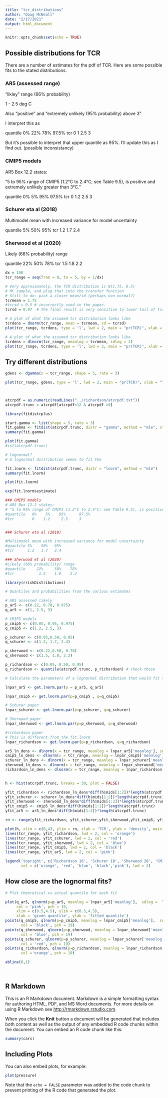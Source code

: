```yaml
---
title: "tcr_distributions"
author: "Doug McNeall"
date: "2/17/2021"
output: html_document
---
```


```r
knitr::opts_chunk$set(echo = TRUE)
```


## Possible distributions for TCR

There are a number of estimates for the pdf of TCR. Here are some possible fits to the stated distributions.


### AR5 (assessed range)

"likley" range (66% probability)

1 - 2.5 deg C

Also "positive" and "extremely unlikely  (95% probability) above 3"

I interpret this as

quantile   0%  22%     78%    97.5%
tcr        0    1      2.5     3

But it's possible to interpret that upper quantile as 95%. I'll update this as I find out. (possible inconsistancy)

### CMIP5 models
AR5 Box 12.2 states:

"5 to 95% range of CMIP5 (1.2°C to 2.4°C; see Table 9.5), is positive and extremely unlikely greater than 3°C."

quantile   0%    5%    95%      97.5%
tcr        0    1.2     2.5     3


### Schurer eta al (2018)

Multimodel mean with increased variance for model uncertainty

quantile 5%    50%   95%
tcr      1.2   1.7   2.4

### Sherwood et al (2020)

Likely (66% probability) range

quantile     22%     50%    78%
tcr           1.5    1.8    2.2




```r
dx = 100
tcr_range = seq(from = 0, to = 5, by = 1/dx)

```

```r
# Very approximately, the TCR distribution is N(1.75, 0.5)
# MC sample, and plug that into the transfer function
# Still to do: pick a closer mean/sd (perhaps non normal?)
tcrmean = 1.75
#tcrsd = 0.5 # incorrectly used in the paper.
tcrsd = 0.97  # The final result is very sensitive to lower tail of tcr distribution

# A plot of what the assumed tcr distribution looks like
tcrdens = dnorm(tcr_range, mean = tcrmean, sd = tcrsd)
plot(tcr_range, tcrdens, type = 'l', lwd = 2, main = "pr(TCR)", xlab = "TCR", ylab = "Probability density" )
```


```r
# A plot of what the assumed tcr distribution looks like
tcrdens = dlnorm(tcr_range, meanlog = tcrmean, sdlog = 2)
plot(tcr_range, tcrdens, type = 'l', lwd = 2, main = "pr(TCR)", xlab = "TCR", ylab = "Probability density" )


```





## Try different distributions

```r

gdens <- dgamma(x = tcr_range, shape = 5, rate = 3)

plot(tcr_range, gdens, type = 'l', lwd = 2, main = "pr(TCR)", xlab = "TCR", ylab = "Probability density" )




```



```r

atcrpdf = as.numeric(readLines("../richardson/atcrpdf.txt"))
atcrpdf.trunc = atcrpdf[atcrpdf<12 & atcrpdf >0]
```



```r

library(fitdistrplus)

start.gamma <- list(shape = 5, rate = 3)
fit.gamma <- fitdist(atcrpdf.trunc, distr = "gamma", method = "mle", start = start.gamma)
summary(fit.gamma)

```

```r

plot(fit.gamma)
#ist(atcrpdf.trunc)

```


```r
# lognormal?
# A lognormal distribution seems to fit the 

fit.lnorm <- fitdist(atcrpdf.trunc, distr = "lnorm", method = "mle")
summary(fit.lnorm)

plot(fit.lnorm)

exp(fit.lnorm$estimate)

```

```r
### CMIP5 models
# AR5 Box 12.2 states:
# "5 to 95% range of CMIP5 (1.2°C to 2.4°C; see Table 9.5), is positive and extremely unlikely greater than 3°C."
#quantile   0%    5%    95%      97.5%
#tcr        0    1.2     2.5     3


### Schurer eta al (2018)

#Multimodel mean with increased variance for model uncertainty
#quantile 5%    50%   95%
#tcr      1.2   1.7   2.4

### Sherwood et al (2020)
#Likely (66% probability) range
#quantile     22%     50%    78%
#tcr           1.5    1.8    2.2

library(rriskDistributions)

# Quantiles and probabilities from the various estimates

# AR5 assessed likely
p_ar5 <- c(0.22, 0.78, 0.975)
q_ar5 <- c(1, 2.5, 3)

# CMIP5 models
p_cmip5 <- c(0.05, 0.95, 0.975)
q_cmip5 <- c(1.2, 2.5, 3)

p_schurer <- c(0.05,0.50, 0.95)
q_schurer <- c(1.2, 1.7, 2.4)

p_sherwood <- c(0.22,0.50, 0.78)
q_sherwood <- c(1.5, 1.8, 2.2)

p_richardson <- c(0.05, 0.50, 0.95)
q_richardson <- quantile(atcrpdf.trunc, p_richardson) # check these

# Calculate the parameters of a lognormal distribution that would fit those parameters

lnpar_ar5 <- get.lnorm.par(p = p_ar5, q_ar5) 

lnpar_cmip5 <- get.lnorm.par(p=p_cmip5 , q=q_cmip5)

# Schurer paper
lnpar_schurer <- get.lnorm.par(p=p_schurer, q=q_schurer)

# Sherwood paper
lnpar_sherwood <- get.lnorm.par(p=p_sherwood, q=q_sherwood)

#richardson paper
# This is different from the fit.lnorm
lnpar_richardson <- get.lnorm.par(p=p_richardson, q=q_richardson)

```


```r

ar5_ln_dens <- dlnorm(x = tcr_range, meanlog = lnpar_ar5['meanlog'], sdlog = lnpar_ar5['sdlog'] )
cmip5_ln_dens <- dlnorm(x = tcr_range, meanlog = lnpar_cmip5['meanlog'], sdlog = lnpar_cmip5['sdlog'] )
schurer_ln_dens <- dlnorm(x = tcr_range, meanlog = lnpar_schurer['meanlog'], sdlog = lnpar_schurer['sdlog'] )
sherwood_ln_dens <- dlnorm(x = tcr_range, meanlog = lnpar_sherwood['meanlog'], sdlog = lnpar_sherwood['sdlog'] )
richardson_ln_dens <- dlnorm(x = tcr_range, meanlog = lnpar_richardson['meanlog'], sdlog = lnpar_richardson['sdlog'])
  

h <- hist(atcrpdf.trunc, breaks = 30, plot = FALSE)

yfit_richardson <- richardson_ln_dens*diff(h$mids[1:2])*length(atcrpdf.trunc)
yfit_schurer <- schurer_ln_dens*diff(h$mids[1:2])*length(atcrpdf.trunc)
yfit_sherwood <- sherwood_ln_dens*diff(h$mids[1:2])*length(atcrpdf.trunc)
yfit_cmip5 <- cmip5_ln_dens*diff(h$mids[1:2])*length(atcrpdf.trunc)
yfit_ar5 <- ar5_ln_dens*diff(h$mids[1:2])*length(atcrpdf.trunc)

rn <- range(yfit_richardson, yfit_schurer,yfit_sherwood,yfit_cmip5, yfit_ar5)

plot(h, xlim = c(0,4), ylim = rn, xlab = 'TCR', ylab = 'density', main = 'lognormal fits to quantiles')
lines(tcr_range, yfit_richardson, lwd = 2, col = 'orange')
lines(tcr_range, yfit_schurer, lwd = 2, col = 'red')
lines(tcr_range, yfit_sherwood, lwd = 2, col = 'blue')
lines(tcr_range, yfit_cmip5, lwd = 2, col = 'black')
lines(tcr_range, yfit_ar5, lwd = 2, col = 'pink')

legend('topright', c('Richardson 16', 'Schurer 18', 'Sherwood 20', 'CMIP5 13', 'AR5 13'),
       col = c('orange', 'red', 'blue', 'black','pink'), lwd = 2)


```


## How close are the lognormal fits?
```r

# Plot theoretical vs actual quantile for each fit

plot(q_ar5, qlnorm(p=p_ar5, meanlog = lnpar_ar5['meanlog'],  sdlog =  lnpar_ar5['sdlog']),
     col = 'pink', pch = 19,
     xlim = c(0.5,4.5), ylim = c(0.5,4.5),
     xlab = 'given quantile', ylab = 'fitted quantile')
points(q_cmip5, qlnorm(p=p_cmip5, meanlog = lnpar_cmip5['meanlog'],  sdlog =  lnpar_cmip5['sdlog']),
       col = 'black', pch = 19)
points(q_sherwood, qlnorm(p=p_sherwood, meanlog = lnpar_sherwood['meanlog'],  sdlog =  lnpar_sherwood['sdlog']),
       col = 'blue', pch = 19)
points(q_schurer, qlnorm(p=p_schurer, meanlog = lnpar_schurer['meanlog'],  sdlog =  lnpar_schurer['sdlog']),
       col = 'red', pch = 19)
points(q_richardson, qlnorm(p=p_richardson, meanlog = lnpar_richardson['meanlog'],  sdlog =  lnpar_richardson['sdlog']),
       col ='orange', pch = 19)

abline(0,1)




```





## R Markdown

This is an R Markdown document. Markdown is a simple formatting syntax for authoring HTML, PDF, and MS Word documents. For more details on using R Markdown see <http://rmarkdown.rstudio.com>.

When you click the **Knit** button a document will be generated that includes both content as well as the output of any embedded R code chunks within the document. You can embed an R code chunk like this:

```r
summary(cars)
```

## Including Plots

You can also embed plots, for example:

```r
plot(pressure)
```

Note that the `echo = FALSE` parameter was added to the code chunk to prevent printing of the R code that generated the plot.
